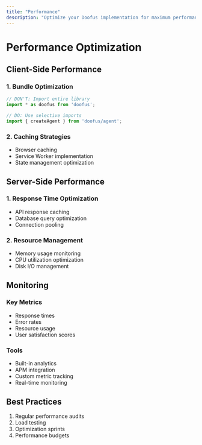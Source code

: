 ```yaml
---
title: "Performance"
description: "Optimize your Doofus implementation for maximum performance"
---
```


# Performance Optimization

## Client-Side Performance

### 1. Bundle Optimization

```typescript
// DON'T: Import entire library
import * as doofus from 'doofus';

// DO: Use selective imports
import { createAgent } from 'doofus/agent';
```

### 2. Caching Strategies

- Browser caching
- Service Worker implementation
- State management optimization

## Server-Side Performance

### 1. Response Time Optimization

- API response caching
- Database query optimization
- Connection pooling

### 2. Resource Management

- Memory usage monitoring
- CPU utilization optimization
- Disk I/O management

## Monitoring

### Key Metrics

- Response times
- Error rates
- Resource usage
- User satisfaction scores

### Tools

- Built-in analytics
- APM integration
- Custom metric tracking
- Real-time monitoring

## Best Practices

1. Regular performance audits
2. Load testing
3. Optimization sprints
4. Performance budgets